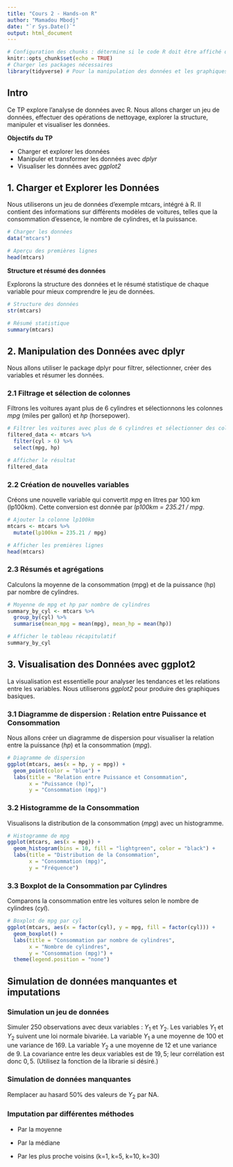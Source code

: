 ```yaml
---
title: "Cours 2 - Hands-on R"
author: "Mamadou Mbodj"
date: "`r Sys.Date()`"
output: html_document
---
```


```r
# Configuration des chunks : détermine si le code R doit être affiché dans le document final
knitr::opts_chunk$set(echo = TRUE)
# Charger les packages nécessaires
library(tidyverse) # Pour la manipulation des données et les graphiques
```

## Intro

Ce TP explore l'analyse de données avec R. Nous allons charger un jeu de données, effectuer des opérations de nettoyage, explorer la structure, manipuler et visualiser les données.

**Objectifs du TP**

- Charger et explorer les données
- Manipuler et transformer les données avec *dplyr*
- Visualiser les données avec *ggplot2*

## 1. Charger et Explorer les Données

Nous utiliserons un jeu de données d'exemple mtcars, intégré à R. Il contient des informations sur différents modèles de voitures, telles que la consommation d'essence, le nombre de cylindres, et la puissance.

```r
# Charger les données
data("mtcars")

# Aperçu des premières lignes
head(mtcars)
```

**Structure et résumé des données**

Explorons la structure des données et le résumé statistique de chaque variable pour mieux comprendre le jeu de données.

```r
# Structure des données
str(mtcars)

# Résumé statistique
summary(mtcars)
```

## 2. Manipulation des Données avec dplyr

Nous allons utiliser le package dplyr pour filtrer, sélectionner, créer des variables et résumer les données.

### 2.1 Filtrage et sélection de colonnes

Filtrons les voitures ayant plus de 6 cylindres et sélectionnons les colonnes *mpg* (miles per gallon) et *hp* (horsepower).

```r
# Filtrer les voitures avec plus de 6 cylindres et sélectionner des colonnes
filtered_data <- mtcars %>%
  filter(cyl > 6) %>%
  select(mpg, hp)

# Afficher le résultat
filtered_data
```

### 2.2 Création de nouvelles variables

Créons une nouvelle variable qui convertit *mpg* en litres par 100 km (lp100km). Cette conversion est donnée par *lp100km = 235.21 / mpg*.

```r
# Ajouter la colonne lp100km
mtcars <- mtcars %>%
  mutate(lp100km = 235.21 / mpg)

# Afficher les premières lignes
head(mtcars)
```

### 2.3 Résumés et agrégations

Calculons la moyenne de la consommation (mpg) et de la puissance (hp) par nombre de cylindres.

```r
# Moyenne de mpg et hp par nombre de cylindres
summary_by_cyl <- mtcars %>%
  group_by(cyl) %>%
  summarise(mean_mpg = mean(mpg), mean_hp = mean(hp))

# Afficher le tableau récapitulatif
summary_by_cyl
```

## 3. Visualisation des Données avec ggplot2

La visualisation est essentielle pour analyser les tendances et les relations entre les variables. Nous utiliserons *ggplot2* pour produire des graphiques basiques.

### 3.1 Diagramme de dispersion : Relation entre Puissance et Consommation
Nous allons créer un diagramme de dispersion pour visualiser la relation entre la puissance (*hp*) et la consommation (*mpg*).

```r
# Diagramme de dispersion
ggplot(mtcars, aes(x = hp, y = mpg)) +
  geom_point(color = "blue") +
  labs(title = "Relation entre Puissance et Consommation",
       x = "Puissance (hp)",
       y = "Consommation (mpg)")
```

### 3.2 Histogramme de la Consommation

Visualisons la distribution de la consommation (*mpg*) avec un histogramme.

```r
# Histogramme de mpg
ggplot(mtcars, aes(x = mpg)) +
  geom_histogram(bins = 10, fill = "lightgreen", color = "black") +
  labs(title = "Distribution de la Consommation",
       x = "Consommation (mpg)",
       y = "Fréquence")
```

### 3.3 Boxplot de la Consommation par Cylindres

Comparons la consommation entre les voitures selon le nombre de cylindres (*cyl*).

```r
# Boxplot de mpg par cyl
ggplot(mtcars, aes(x = factor(cyl), y = mpg, fill = factor(cyl))) +
  geom_boxplot() +
  labs(title = "Consommation par nombre de cylindres",
       x = "Nombre de cylindres",
       y = "Consommation (mpg)") +
  theme(legend.position = "none")
```


## Simulation de données manquantes et imputations
### Simulation un jeu de données
Simuler 250 observations avec deux variables : $Y_1$ et $Y_2$. 
Les variables $Y_1$ et $Y_2$ suivent une loi normale bivariée. La variable $Y_1$ a une moyenne de $100$ et une variance de $169$. La variable $Y_2$ a une moyenne de $12$ et une variance de $9$. La covariance entre les deux variables est de $19,5$; leur corrélation est donc $0,5$. (Utilisez la fonction \texttt{mvnorm} de la librarie \texttt{MASS} si désiré.)

### Simulation de données manquantes
Remplacer au hasard 50\% des valeurs de $Y_2$ par NA.

### Imputation par différentes méthodes
- Par la moyenne

- Par la médiane

- Par les plus proche voisins (k=1, k=5, k=10, k=30)

